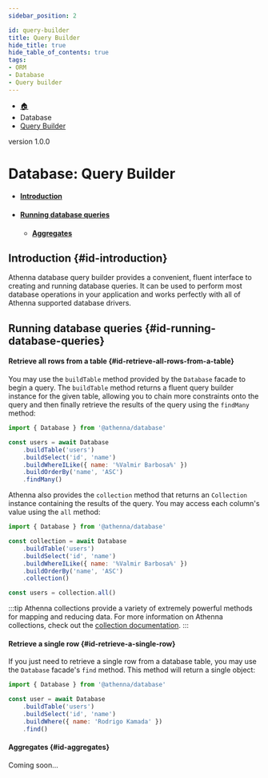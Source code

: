 ```yaml
---
sidebar_position: 2

id: query-builder
title: Query Builder
hide_title: true
hide_table_of_contents: true
tags:
- ORM
- Database
- Query builder
---
```


<nav aria-label="breadcrumbs">
    <ul class="breadcrumbs">
        <li class="breadcrumbs__item">
            <a class="breadcrumbs__link" href="/">🏠</a>
        </li>
        <li class="breadcrumbs__item">
            <a class="breadcrumbs__link">Database</a>
        </li>
        <li class="breadcrumbs__item">
            <a class="breadcrumbs__link" href="/docs/database/query-builder">Query Builder</a>
        </li>
    </ul>
</nav>

<span class="badge badge--secondary margin-top-bot">version 1.0.0</span>

# Database: Query Builder

- #### [Introduction](#id-introduction)
- #### [Running database queries](#id-running-database-queries)
    - #### [Aggregates](#id-aggregates)

## Introduction {#id-introduction}

Athenna database query builder provides a convenient, fluent interface to creating and running database queries. It can
be used to perform most database operations in your application and works perfectly with all of Athenna supported database
drivers.

## Running database queries {#id-running-database-queries}

#### Retrieve all rows from a table {#id-retrieve-all-rows-from-a-table}

You may use the `buildTable` method provided by the `Database` facade to begin a query. The `buildTable` method returns a fluent
query builder instance for the given table, allowing you to chain more constraints onto the query and then finally retrieve
the results of the query using the `findMany` method:

```javascript
import { Database } from '@athenna/database'

const users = await Database
    .buildTable('users')
    .buildSelect('id', 'name')
    .buildWhereILike({ name: '%Valmir Barbosa%' })
    .buildOrderBy('name', 'ASC')
    .findMany()
```

Athenna also provides the `collection` method that returns an `Collection` instance containing the results of the query.
You may access each column's value using the `all` method:

```javascript
import { Database } from '@athenna/database'

const collection = await Database
    .buildTable('users')
    .buildSelect('id', 'name')
    .buildWhereILike({ name: '%Valmir Barbosa%' })
    .buildOrderBy('name', 'ASC')
    .collection()

const users = collection.all()
```

:::tip
Athenna collections provide a variety of extremely powerful methods for mapping and reducing data. For more information
on Athenna collections, check out the [collection documentation](/docs/digging-deeper/collections).
:::

#### Retrieve a single row {#id-retrieve-a-single-row}

If you just need to retrieve a single row from a database table, you may use the `Database` facade's `find` method. This
method will return a single object:

```javascript
import { Database } from '@athenna/database'

const user = await Database
    .buildTable('users')
    .buildSelect('id', 'name')
    .buildWhere({ name: 'Rodrigo Kamada' })
    .find()
```

#### Aggregates {#id-aggregates}

Coming soon...
